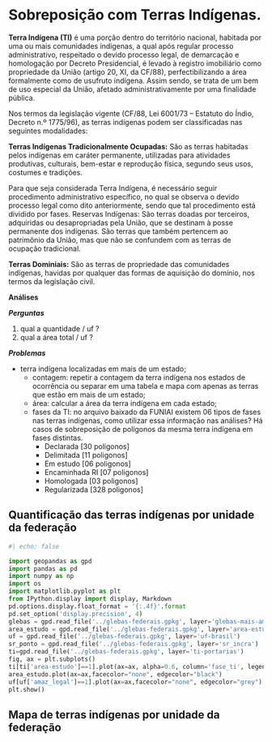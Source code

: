 # Sobreposição com Terras Indígenas.

:::{.text-justify}

**Terra Indígena (TI)** é uma porção dentro do território nacional, habitada por uma ou mais comunidades indígenas, a qual após regular processo administrativo, respeitado o devido processo legal, de demarcação e homologação por Decreto Presidencial, é levado à registro imobiliário como propriedade da União (artigo 20, XI, da CF/88), perfectibilizando a área formalmente como de usufruto indígena. Assim sendo, se trata de um bem de uso especial da União, afetado administrativamente por uma finalidade pública.

Nos termos da legislação vigente (CF/88, Lei 6001/73 – Estatuto do Índio, Decreto n.º 1775/96), as terras indígenas podem ser classificadas nas seguintes modalidades:

**Terras Indígenas Tradicionalmente Ocupadas:** São as terras habitadas pelos indígenas em caráter permanente, utilizadas para atividades produtivas, culturais, bem-estar e reprodução física, segundo seus usos, costumes e tradições.

Para que seja considerada Terra Indígena, é necessário seguir procedimento administrativo específico, no qual se observa o devido processo legal como dito anteriormente, sendo que tal procedimento está dividido por fases.
Reservas Indígenas: São terras doadas por terceiros, adquiridas ou desapropriadas pela União, que se destinam à posse permanente dos indígenas. São terras que também pertencem ao patrimônio da União, mas que não se confundem com as terras de ocupação tradicional.

**Terras Dominiais:** São as terras de propriedade das comunidades indígenas, havidas por qualquer das formas de aquisição do domínio, nos termos da legislação civil.

:::

:::{.analise}
**Análises**

**_Perguntas_**

1. qual a quantidade / uf ?
2. qual a área total / uf ?

**_Problemas_**

- terra indígena localizadas em mais de um estado;
  - contagem: repetir a contagem da terra indígena nos estados de ocorrência ou separar em uma tabela e mapa com apenas as terras que estão em mais de um estado;
  - área: calcular a área da terra indígena em cada estado;
  - fases da TI: no arquivo baixado da FUNIAI existem 06 tipos de fases nas terras indígenas, como utilizar essa informação nas análises? Há casos de sobreposição de polígonos da mesma terra indígena em fases distintas.
    - Declarada [30 poligonos]
    - Delimitada [11 poligonos]
    - Em estudo [06 poligonos]
    - Encaminhada RI [07 poligonos]
    - Homologada [03 poligonos]
    - Regularizada [328 poligonos]

:::


## Quantificação das terras indígenas por unidade da federação

```python
#| echo: false

import geopandas as gpd
import pandas as pd
import numpy as np
import os
import matplotlib.pyplot as plt
from IPython.display import display, Markdown
pd.options.display.float_format = '{:.4f}'.format
pd.set_option('display.precision', 4)
glebas = gpd.read_file('../glebas-federais.gpkg', layer='glebas-mais-amazonia')
area_estudo = gpd.read_file('../glebas-federais.gpkg', layer='area-estudo')
uf = gpd.read_file('../glebas-federais.gpkg', layer='uf-brasil')
sr_ponto = gpd.read_file('../glebas-federais.gpkg', layer='sr_incra')
ti=gpd.read_file('../glebas-federais.gpkg', layer='ti-portarias')
fig, ax = plt.subplots()
ti[ti['area-estudo']==1].plot(ax=ax, alpha=0.6, column='fase_ti', legend=True)
area_estudo.plot(ax=ax,facecolor="none", edgecolor="black")
uf[uf['amaz_legal']==1].plot(ax=ax,facecolor="none", edgecolor="grey")
plt.show()
```

## Mapa de terras indígenas por unidade da federação

